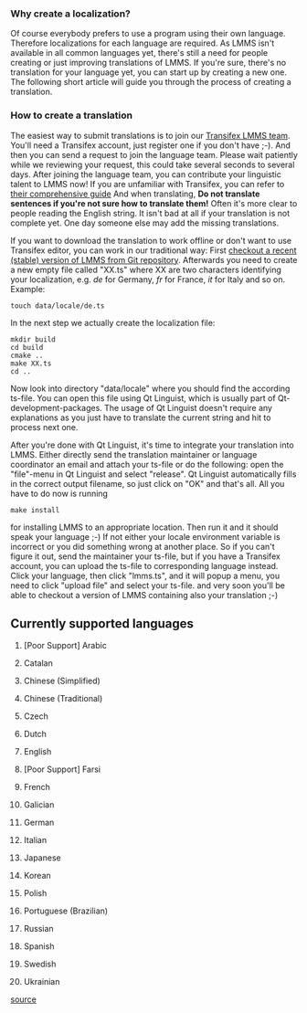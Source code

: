 === Why create a localization? ===
Of course everybody prefers to use a program using their own language. Therefore localizations for each language are required. As LMMS isn't available in all common languages yet, there's still a need for people creating or just improving translations of LMMS. If you're sure, there's no translation for your language yet, you can start up by creating a new one. The following short article will guide you through the process of creating a translation.

=== How to create a translation ===
The easiest way to submit translations is to join our [https://www.transifex.com/lmms/lmms Transifex LMMS team]. You'll need a Transifex account, just register one if you don't have ;-). And then you can send a request to join the language team. Please wait patiently while we reviewing your request, this could take several seconds to several days. After joining the language team, you can contribute your linguistic talent to LMMS now! If you are unfamiliar with Transifex, you can refer to [http://docs.transifex.com/getting-started/translators/ their comprehensive guide] And when translating,  '''Do not translate sentences if you're not sure how to translate them!''' Often it's more clear to people reading the English string. It isn't bad at all if your translation is not complete yet. One day someone else may add the missing translations.

If you want to download the translation to work offline or don't want to use Transifex editor, you can work in our traditional way: First [[Accessing Git repository|checkout a recent (stable) version of LMMS from Git repository]]. Afterwards you need to create a new empty file called "XX.ts" where XX are two characters identifying your localization, e.g. ''de'' for Germany, ''fr'' for France, ''it'' for Italy and so on. Example:

 touch data/locale/de.ts

In the next step we actually create the localization file:

 mkdir build
 cd build
 cmake ..
 make XX.ts
 cd ..

Now look into directory "data/locale" where you should find the according ts-file. You can open this file using Qt Linguist, which is usually part of Qt-development-packages. The usage of Qt Linguist doesn't require any explanations as you just have to translate the current string and hit <enter> to process next one.

After you're done with Qt Linguist, it's time to integrate your translation into LMMS. Either directly send the translation maintainer or language coordinator an email and attach your ts-file or do the following: open the "file"-menu in Qt Linguist and select "release". Qt Linguist automatically fills in the correct output filename, so just click on "OK" and that's all. All you have to do now is running

 make install

for installing LMMS to an appropriate location. Then run it and it should speak your language ;-) If not either your locale environment variable is incorrect or you did something wrong at another place. So if you can't figure it out, send the maintainer your ts-file, but if you have a Transifex account, you can upload the ts-file to corresponding language instead. Click your language, then click "lmms.ts", and it will popup a menu, you need to click "upload file" and select your ts-file. and very soon you'll be able to checkout a version of LMMS containing also your translation ;-)

==Currently supported languages==
#{{flag|ca}} [Poor Support] Arabic
#{{flag|ca}} Catalan
#{{flag|zh_CN}} Chinese (Simplified)
#{{flag|zh_TW}} Chinese (Traditional)
#{{flag|cs}} Czech
#{{flag|nl}} Dutch
#{{flag|en}} English
#{{flag|fa}} [Poor Support] Farsi
#{{flag|fr}} French
#{{flag|gl}} Galician
#{{flag|de}} German
#{{flag|it}} Italian
#{{flag|ja}} Japanese
#{{flag|ko}} Korean
#{{flag|pl}} Polish
#{{flag|pt-br}} Portuguese (Brazilian)
#{{flag|ru}} Russian
#{{flag|es}} Spanish
#{{flag|sv}} Swedish
#{{flag|uk}} Ukrainian

[http://lmms.git.sourceforge.net/git/gitweb.cgi?p=lmms/lmms;a=tree;f=data/locale;hb=HEAD source]